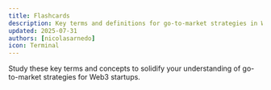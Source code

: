 ```yaml
---
title: Flashcards
description: Key terms and definitions for go-to-market strategies in Web3
updated: 2025-07-31
authors: [nicolasarnedo]
icon: Terminal
---
```



Study these key terms and concepts to solidify your understanding of go-to-market strategies for Web3 startups.

<Flashcard flashcardSetId="go-to-market" />
